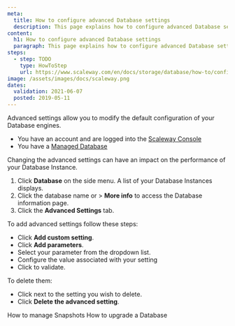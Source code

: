 ```yaml
---
meta:
  title: How to configure advanced Database settings 
  description: This page explains how to configure advanced Database settings 
content:
  h1: How to configure advanced Database settings 
  paragraph: This page explains how to configure advanced Database settings 
steps:
  - step: TODO
    type: HowToStep
    url: https://www.scaleway.com/en/docs/storage/database/how-to/configure-advanced-settings
image: /assets/images/docs/scaleway.png
dates:
  validation: 2021-06-07
  posted: 2019-05-11
---
```


Advanced settings allow you to modify the default configuration of your Database engines. 

<Message type="requirement">

- You have an account and are logged into the [Scaleway Console](https://console.scaleway.com)
- You have a [Managed Database](/storage/database/concepts/#managed-database/)

</Message>

<Message type="important">

Changing the advanced settings can have an impact on the performance of your Database Instance.

</Message>

1. Click **Database** on the side menu. A list of your Database Instances displays.
2. Click the database name or <Icon name="more" /> > **More info** to access the Database information page.
3. Click the **Advanced Settings** tab. 

To add advanced settings follow these steps:

- Click **Add custom setting**.
- Click **Add parameters**.
- Select your parameter from the dropdown list.
- Configure the value associated with your setting
- Click <Icon name="validate" /> to validate.

To delete them: 
- Click <Icon name="delete" /> next to the setting you wish to delete. 
- Click **Delete the advanced setting**.

<Navigation title="See Also">
  <PreviousButton to="/storage/database/how-to/manage-snapshots/">How to manage Snapshots</PreviousButton>
  <NextButton to="/storage/database/how-to/upgrade-a-database">How to upgrade a Database</NextButton>
</Navigation>
